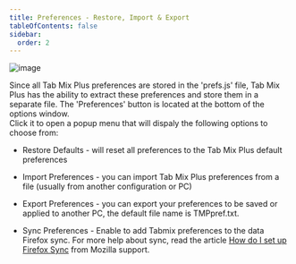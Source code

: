 ```yaml
---
title: Preferences - Restore, Import & Export
tableOfContents: false
sidebar:
  order: 2
---
```



<Image class="help-img" src={preferencesButton} alt="image" />
<div class="topic">
  <p>
    Since all Tab Mix Plus preferences are stored in the 'prefs.js' file, Tab Mix Plus has the
    ability to extract these preferences and store them in a separate file. The 'Preferences'
    button is located at the bottom of the options window.<br />
    Click it to open a popup menu that will dispaly the following options to choose from:
  </p>
  <ul class="list-disc pl-8">
    <li>
      Restore Defaults - will reset all preferences to the Tab Mix Plus default preferences
    </li>
  </ul>
  <ul class="list-disc pl-8">
    <li>
      Import Preferences - you can import Tab Mix Plus preferences from a file (usually from
      another configuration or PC)
    </li>
  </ul>
  <ul class="list-disc pl-8">
    <li>
      Export Preferences - you can export your preferences to be saved or applied to another
      PC, the default file name is TMPpref.txt.
    </li>
  </ul>
  <ul class="list-disc pl-8">
    <li>
      Sync Preferences - Enable to add Tabmix preferences to the data Firefox sync. For more
      help about sync, read the article
      <a
        href="https://support.mozilla.org/en-US/kb/how-do-i-set-up-firefox-sync?esab=a&s=Sync+settings&r=1&as=s"
        target="_blank"
        >How do I set up Firefox Sync</a>
      from Mozilla support.
    </li>
  </ul>
  <br />
</div>

